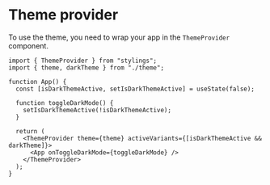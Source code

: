 # Theme provider

To use the theme, you need to wrap your app in the `ThemeProvider` component.

```tsx
import { ThemeProvider } from "stylings";
import { theme, darkTheme } from "./theme";

function App() {
  const [isDarkThemeActive, setIsDarkThemeActive] = useState(false);

  function toggleDarkMode() {
    setIsDarkThemeActive(!isDarkThemeActive);
  }

  return (
    <ThemeProvider theme={theme} activeVariants={[isDarkThemeActive && darkTheme]}>
      <App onToggleDarkMode={toggleDarkMode} />
    </ThemeProvider>
  );
}
```
